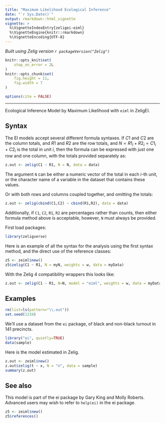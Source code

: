 ```yaml
---
title: "Maximum Likelihood Ecological Inference"
date: "`r Sys.Date()`"
output: rmarkdown::html_vignette
vignette: >
  %\VignetteIndexEntry{zeligei-eiml}
  %\VignetteEngine{knitr::rmarkdown}
  %\VignetteEncoding{UTF-8}
---
```


*Built using Zelig version `r packageVersion("Zelig")`*

```r
knitr::opts_knit$set(
    stop_on_error = 2L
)
knitr::opts_chunk$set(
    fig.height = 11,
    fig.width = 7
)

options(cite = FALSE)
```
---

Ecological Inference Model by Maximum Likelihood with `eiml` in ZeligEI.

Syntax
------

The EI models accept several different formula syntaxes.  If $C1$ and $C2$ are the column totals, and $R1$ and $R2$ are the row totals, and $N=R1_i + R2_i = C1_i + C2_i$ is the total in unit $i$, then the formula can be expressed with just one row and one column, with the totals provided separately as:

```r
z.out <- zelig(C1 ~ R1, N = N, data = data)
```

The argument `N` can be either a numeric vector of the total in each *i*-th unit, or the character name of a variable in the dataset that contains these values.

Or with both rows and columns coupled together, and omitting the totals:

```r
z.out <- zelig(cbind(C1,C2) ~ cbind(R1,R2), data = data)
```

Additionally, if `C1`, `C2`, `R1`, `R2` are percentages rather than counts, then either formula method above is acceptable, however, `N` must always be provided.

First load packages:

```r
library(zeligverse)
```

Here is an example of all the syntax for the analysis using the first syntax method, and the direct use of the reference classes:

```r
z5 <- zeiml$new()
z5$zelig(C1 ~ R1, N = myN, weights = w, data = myData)
```

With the Zelig 4 compatibility wrappers this looks like:

```r
z.out <- zelig(C1 ~ R1, N=N, model = "eiml", weights = w, data = myData)
```

Examples
------

```r
rm(list=ls(pattern="\\.out"))
set.seed(1234)
```

We'll use a dataset from the `ei` package, of black and non-black turnout in 141 precincts.

```r
library("ei", quietly=TRUE)
data(sample)
```

Here is the model estimated in Zelig.
```r
z.out <- zeiml$new()
z.out$zelig(t ~ x, N = "n", data = sample)
summary(z.out)
```


See also
------

This model is part of the ei package by Gary King and Molly Roberts. Advanced users may wish to refer to
`help(ei)` in the ei package.

```r

z5 <- zeiml$new()
z5$references()
```
